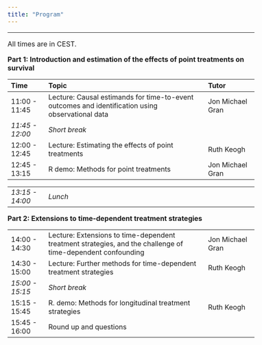 ```yaml
---
title: "Program"
---
```


<style type="text/css">
  body{
  font-size: 12pt;
}
</style>

---

All times are in CEST.

**Part 1: Introduction and estimation of the effects of point treatments on survival**

|Time                 |Topic                                                                                         |Tutor                   |
|:----------------------|:-----------------------------------------------------------------------------------------------|:-----------------------------|
|11:00 - 11:45         |Lecture: Causal estimands for time-to-event outcomes and identification using observational data | Jon Michael Gran                       |                       |
|*11:45 - 12:00*        |*Short break* |                       |
|12:00 - 12:45        |Lecture: Estimating the effects of point treatments | Ruth Keogh                         |
|12:45 - 13:15        |R demo: Methods for point treatments | Jon Michael Gran                           |

|                 |                                                                                         |                   |
|:----------------------|:-----------------------------------------------------------------------------------------------|:-----------------------------|
|*13:15 - 14:00*        |*Lunch* |                           |

**Part 2: Extensions to time-dependent treatment strategies**

|                 |                                                                                         |                   |
|:----------------------|:-----------------------------------------------------------------------------------------------|:-----------------------------|
|14:00 - 14:30        |Lecture: Extensions to time-dependent treatment strategies, and the challenge of time-dependent confounding |  Jon Michael Gran                        |                       |
|14:30 - 15:00        |Lecture: Further methods for time-dependent treatment strategies  | Ruth Keogh                         |
|*15:00 - 15:15*        |*Short break*  |                        |
|15:15 - 15:45        |R. demo: Methods for longitudinal treatment strategies  | Ruth Keogh                         |
|15:45 - 16:00        |Round up and questions  |                         |
</br>
